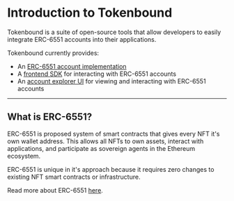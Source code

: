 
# Introduction to Tokenbound

Tokenbound is a suite of open-source tools that allow developers to easily integrate ERC-6551 accounts into their applications.

Tokenbound currently provides:
- An [ERC-6551 account implementation](/contracts/account)
- A [frontend SDK](/sdk/installation) for interacting with ERC-6551 accounts
- An [account explorer UI](https://tokenbound.org) for viewing and interacting with ERC-6551 accounts

--- 

## What is ERC-6551?

ERC-6551 is proposed system of smart contracts that gives every NFT it's own wallet address. This allows all NFTs to own assets, interact with applications, and participate as sovereign agents in the Ethereum ecosystem.

ERC-6551 is unique in it's approach because it requires zero changes to existing NFT smart contracts or infrastructure.

Read more about ERC-6551 [here](https://eips.ethereum.org/EIPS/eip-6551).


